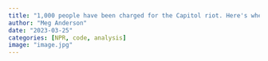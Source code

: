 ```yaml
---
title: "1,000 people have been charged for the Capitol riot. Here's where their cases stand"
author: "Meg Anderson"
date: "2023-03-25"
categories: [NPR, code, analysis]
image: "image.jpg"
---
```


